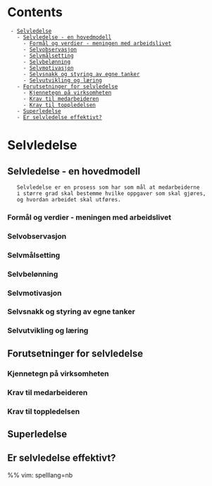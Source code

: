 = Contents =
  - [[#Selvledelse|Selvledelse]]
    - [[#Selvledelse#Selvledelse - en hovedmodell|Selvledelse - en hovedmodell]]
      - [[#Selvledelse#Selvledelse - en hovedmodell#Formål og verdier - meningen med arbeidslivet|Formål og verdier - meningen med arbeidslivet]]
      - [[#Selvledelse#Selvledelse - en hovedmodell#Selvobservasjon|Selvobservasjon]]
      - [[#Selvledelse#Selvledelse - en hovedmodell#Selvmålsetting|Selvmålsetting]]
      - [[#Selvledelse#Selvledelse - en hovedmodell#Selvbelønning|Selvbelønning]]
      - [[#Selvledelse#Selvledelse - en hovedmodell#Selvmotivasjon|Selvmotivasjon]]
      - [[#Selvledelse#Selvledelse - en hovedmodell#Selvsnakk og styring av egne tanker|Selvsnakk og styring av egne tanker]]
      - [[#Selvledelse#Selvledelse - en hovedmodell#Selvutvikling og læring|Selvutvikling og læring]]
    - [[#Selvledelse#Forutsetninger for selvledelse|Forutsetninger for selvledelse]]
      - [[#Selvledelse#Forutsetninger for selvledelse#Kjennetegn på virksomheten|Kjennetegn på virksomheten]]
      - [[#Selvledelse#Forutsetninger for selvledelse#Krav til medarbeideren|Krav til medarbeideren]]
      - [[#Selvledelse#Forutsetninger for selvledelse#Krav til toppledelsen|Krav til toppledelsen]]
    - [[#Selvledelse#Superledelse|Superledelse]]
    - [[#Selvledelse#Er selvledelse effektivt?|Er selvledelse effektivt?]]

= Selvledelse =

== Selvledelse - en hovedmodell ==

    Selvledelse er en prosess som har som mål at medarbeiderne
    i større grad skal bestemme hvilke oppgaver som skal gjøres,
    og hvordan arbeidet skal utføres.

=== Formål og verdier - meningen med arbeidslivet ===

=== Selvobservasjon ===

=== Selvmålsetting ===

=== Selvbelønning ===

=== Selvmotivasjon ===

=== Selvsnakk og styring av egne tanker ===

=== Selvutvikling og læring ===

== Forutsetninger for selvledelse ==

=== Kjennetegn på virksomheten ===

=== Krav til medarbeideren ===

=== Krav til toppledelsen ===

== Superledelse ==

== Er selvledelse effektivt? ==

%% vim: spelllang=nb
